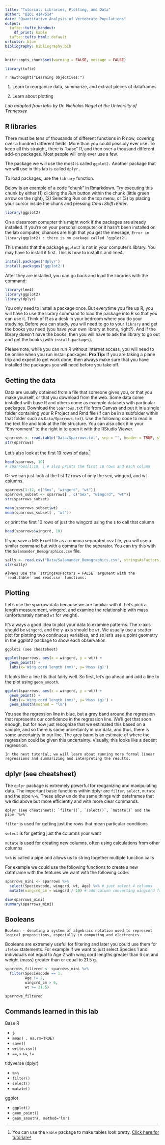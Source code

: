 ```yaml
---
title: "Tutorial: Libraries, Plotting, and Data"
author: "BIOL 414/514"
date: "Quantitative Analysis of Vertebrate Populations"
output:
  tufte::tufte_handout:
    df_print: kable
  tufte::tufte_html: default
urlcolor: blue
bibliography: bibliography.bib
---
```


```r
knitr::opts_chunk$set(warning = FALSE, message = FALSE) 
```

```r
library(tufte)
```


`r newthought("Learning Objectives:")`

1. Learn to reorganize data, summarize, and extract pieces of dataframes

2. Learn about plotting


*Lab adapted from labs by Dr. Nicholas Nagel at the University of Tennessee*

## R libraries

There must be tens of thousands of different functions in R now, covering over a hundred different fields. More than you could possibly ever use. To keep all this straight, there is "base" R, and then over a thousand different add-on packages. Most people will only ever use a few. 

The package we will use the most is called `ggplot2.` Another package that we will use in this lab is called `dplyr.`

To load packages, use the `library` function.

Below is an example of a code "chunk" in Rmarkdown. Try executing this chunk by either (1) clicking the *Run* button within the chunk (little green arrow on the right), (2) Selecting Run on the top menu, or (3) by placing your cursor inside the chunk and pressing *Cmd+Shift+Enter*. 

```r
library(ggplot2)
```

On a classroom comupter this might work if the packages are already installed. If you're on your personal computer or it hasn't been installed on the lab computer, chances are high that you get the message, `Error in library(ggplot2) : there is no package called ‘ggplot2’`.

This means that the package `ggplot2` is not in your computer's library. You may have to install it first. This is how to install it and lme4.

```r
install.packages('dplyr')
install.packages('ggplot2')
```

After they are installed, you can go back and load the libraries with the command:

```r
library(lme4)
library(ggplot2)
library(dplyr)
```

You only need to install a package once. But everytime you fire up R, you will have to use the library command to load the package into R so that you can use it. Think of R as a desk in your bedroom where you do your studying. Before you can study, you will need to go to your `library` and get the books you need (you have your own library at home, right?). And if the library doesn't have the books, then you will have to ask the library to go out and get the books (with `install.packages`).

Please note, while you can run R without internet access, you will need to be online when you run install.packages. **Pro Tip:** If you are taking a plane trip and expect to get work done, then always make sure that you have installed the packages you will need before you take off.

## Getting the data

Data are usually obtained from a file that someone gives you, or that you make yourself, or that you download from the web. Some data come installed with base R and others come as example datasets with particular packages. Download the `Sparrows.txt` file from Canvas and put it in a single folder containing your R Project and Rmd file (if can be in a subfolder within that folder such as `Data/Sparrows.txt`). Use the following code to read in the text file and look at the file structure. You can also click it in your "Environment" to the right in to open it with the RStudio Viewer.

```r
sparrows <- read.table("Data/Sparrows.txt", sep = "", header = TRUE, stringsAsFactors = FALSE)
str(sparrows)
```

Let's also look at the first 10 rows of data.[^1]

[^1]: You can use the `kable` package to make tables look pretty. [Click here for tutorial](https://cran.r-project.org/web/packages/kableExtra/vignettes/awesome_table_in_html.html)

```r
head(sparrows, 10)
# sparrows[1:10, ] # also prints the first 10 rows and each column
```

Or we can just look at the fist 12 rows of only the sex, wingcrd, and wt columns.

```r
sparrows[1:12, c("Sex", "wingcrd", "wt")]
sparrows_subset <- sparrows[ , c("Sex", "wingcrd", "wt")]
str(sparrows_subset)

mean(sparrows_subset$wt)
mean(sparrows_subset[ , "wt"])
```
 
or print the first 10 rows of just the wingcrd using the `$` to call that column
 
```r
head(sparrows$wingcrd, 10)
```
 
If you save a MS Excel file as a comma separated csv file, you will use a similar command but with a comma for the separator. You can try this with the `Salamander_Demographics.csv` file.

```r
sally <- read.csv("Data/Salamander_Demographics.csv", stringsAsFactors = FALSE)
str(sally)
```

```marginfigure
Always use the `stringsAsFactors = FALSE` argument with the `read.table` and read.csv` functions.
```

## Plotting

Let's use the sparrow data because we are familiar with it. Let's pick a length measurement, wingcrd, and examine the relationship with mass (unfortunately named `wt` for weight).

It's always a good idea to plot your data to examine patterns. The x-axis should be `wingcrd`, and the y-axis should be `wt`. We usually use a scatter plot for plotting two continuous variables, and so let's use a point geometry in the ggplot2 package to show each observation.

```marginfigure
ggplot2 (see cheatsheet)
```

```r
ggplot(sparrows, aes(x = wingcrd, y = wt)) + 
  geom_point() + 
  labs(x='Wing cord length (mm)', y='Mass (g)')
```

It looks like a line fits that fairly well. So first, let's go ahead and add a line to the plot using `geom_smooth`.

```r
ggplot(sparrows, aes(x = wingcrd, y = wt)) + 
  geom_point() + 
  labs(x='Wing cord length (mm)', y='Mass (g)') +
  geom_smooth(method = "lm")

```

You see the regression line in blue, but a grey band around the regression that represents our confidence in the regression line. We'll get that soon enough, but for now just recognize that we estimated this based on a sample, and so there is some uncertainty in our data, and thus, there is some uncertainty in our line. The grey band is an estimate of where the regression could be given this uncertainty. Visually, this looks like a decent regression.

```marginfigure
In the next tutorial, we will learn about running more formal linear regressions and summarizing and interpreting the results.
```


## dplyr (see cheatsheet)

The `dplyr` package is extremely powerful for reoganizing and manipulating data. The important basic functions within dplyr are `filter`, `select`, `mutate` and the pipe `%>%`. These allow us do the same things with dataframes that we did above but more efficiently and with more clear commands.

```marginfigure
dplyr (see cheatsheet): `filter()`, `select()`, `mutate()` and the pipe `%>%`
```

`filter` is used for getting just the rows that mean particular conditions

`select` is for getting just the columns your want

`mutate` is used for creating new columns, often using calculations from other columns

`%>%` is called a pipe and allows us to string together multiple function calls

For example we could use the following functions to create a new dataframe with the features we want with the following code:

```r
sparrows_mini <- sparrows %>%
  select(Speciescode, wingcrd, wt, Age) %>% # just select 4 columns
  mutate(wingcrd_cm = wingcrd / 10) # add column converting wingcord from mm to cm

dim(sparrows_mini)
summary(sparrows_mini)
```

## Booleans

```marginfigure
Boolean - denoting a system of algebraic notation used to represent logical propositions, especially in computing and electronics.
```

Booleans are extremely useful for filtering and later you could use them for `ifelse` statements. For example if we want to just select Species 1 and individuals not equal to Age 2 with wing cord lengths greater than 6 cm and weight (mass) greater than or equal to 21.5 g.

```r
sparrows_filtered <- sparrows_mini %>%
  filter(Speciescode == 1,
         Age != 2,
         wingcrd_cm > 6,
         wt >= 21.5)

sparrows_filtered
```

## Commands learned in this lab

Base R

- `$`
- `mean( , na.rm=TRUE)`
- `save()`
- `write.csv()`
- `==`, `>` `>=`, `!=`

tidyverse (dplyr)

- `%>%`
- `filter()`
- `select()`
- `mutate()`

ggplot

- `ggplot()`
- `geom_point()`
- `geom_smooth(, method='lm')`

